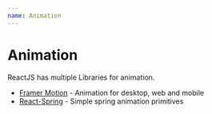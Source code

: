 ```yaml
---
name: Animation 
---
```


# Animation 

ReactJS has multiple Libraries for animation. 

- [Framer Motion](https://www.framer.com/motion/) - Animation for desktop, web and mobile
- [React-Spring](https://www.react-spring.io) - Simple spring animation primitives